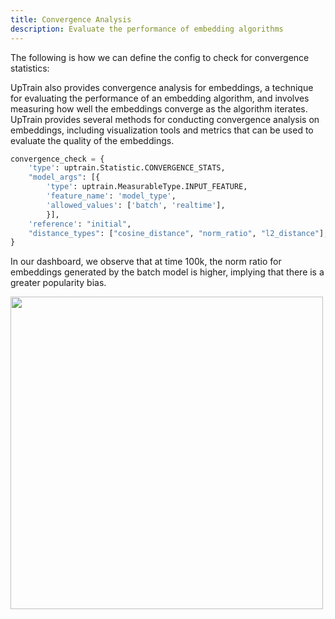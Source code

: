 ```yaml
---
title: Convergence Analysis
description: Evaluate the performance of embedding algorithms
---
```


The following is how we can define the config to check for convergence statistics:

UpTrain also provides convergence analysis for embeddings, a technique for evaluating the performance of an embedding algorithm, and involves measuring how well the embeddings converge as the algorithm iterates. UpTrain provides several methods for conducting convergence analysis on embeddings, including visualization tools and metrics that can be used to evaluate the quality of the embeddings. 

```python
convergence_check = {
    'type': uptrain.Statistic.CONVERGENCE_STATS,
    "model_args": [{
        'type': uptrain.MeasurableType.INPUT_FEATURE,
        'feature_name': 'model_type',
        'allowed_values': ['batch', 'realtime'],
        }],
    'reference': "initial",
    "distance_types": ["cosine_distance", "norm_ratio", "l2_distance"],
}
```

In our dashboard, we observe that at time 100k, the norm ratio for embeddings generated by the batch model is higher, implying that there is a greater popularity bias.

<Frame caption="Norm ratio of embeddings w.r.t. initial embeddings at time 100k">
  <img width="500" src="/images/norm-ratio.png"/>
</Frame>

